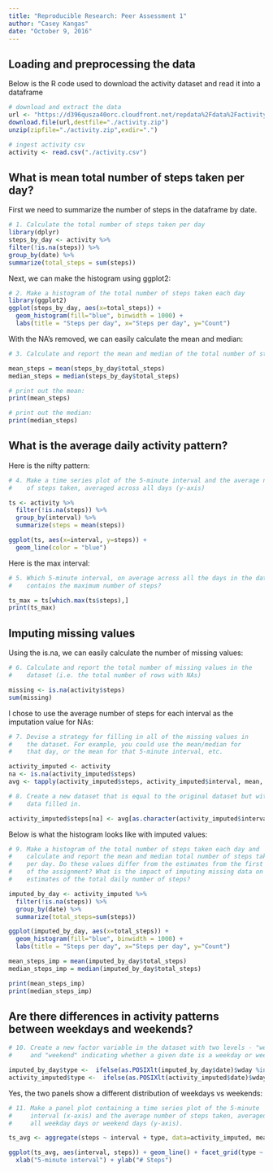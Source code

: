 ```yaml
---
title: "Reproducible Research: Peer Assessment 1"
author: "Casey Kangas"
date: "October 9, 2016"
---
```


## Loading and preprocessing the data

Below is the R code used to download the activity dataset and read it into
a dataframe

```r
# download and extract the data
url <- "https://d396qusza40orc.cloudfront.net/repdata%2Fdata%2Factivity.zip"
download.file(url,destfile="./activity.zip")
unzip(zipfile="./activity.zip",exdir=".")

# ingest activity csv
activity <- read.csv("./activity.csv")
```


## What is mean total number of steps taken per day?

First we need to summarize the number of steps in the dataframe by date.

```r

# 1. Calculate the total number of steps taken per day
library(dplyr)
steps_by_day <- activity %>%
filter(!is.na(steps)) %>%
group_by(date) %>%
summarize(total_steps = sum(steps))
```

Next, we can make the histogram using ggplot2:

```r
# 2. Make a histogram of the total number of steps taken each day
library(ggplot2)
ggplot(steps_by_day, aes(x=total_steps)) +
  geom_histogram(fill="blue", binwidth = 1000) +
  labs(title = "Steps per day", x="Steps per day", y="Count")
```

With the NA's removed, we can easily calculate the mean and median:

```r
# 3. Calculate and report the mean and median of the total number of steps taken per day

mean_steps = mean(steps_by_day$total_steps)
median_steps = median(steps_by_day$total_steps)

# print out the mean:
print(mean_steps)

# print out the median:
print(median_steps)
```


## What is the average daily activity pattern?

Here is the nifty pattern:

```r

# 4. Make a time series plot of the 5-minute interval and the average number 
#    of steps taken, averaged across all days (y-axis)

ts <- activity %>%
  filter(!is.na(steps)) %>%
  group_by(interval) %>%
  summarize(steps = mean(steps))

ggplot(ts, aes(x=interval, y=steps)) +
  geom_line(color = "blue")
```

Here is the max interval:

```r

# 5. Which 5-minute interval, on average across all the days in the dataset, 
#    contains the maximum number of steps?

ts_max = ts[which.max(ts$steps),]
print(ts_max)
```



## Imputing missing values

Using the is.na, we can easily calculate the number of missing values:

```r

# 6. Calculate and report the total number of missing values in the 
#    dataset (i.e. the total number of rows with NAs)

missing <- is.na(activity$steps)
sum(missing)
```


I chose to use the average number of steps for each interval as the imputation value
for NAs:

```r
# 7. Devise a strategy for filling in all of the missing values in 
#    the dataset. For example, you could use the mean/median for 
#    that day, or the mean for that 5-minute interval, etc.

activity_imputed <- activity
na <- is.na(activity_imputed$steps)
avg <- tapply(activity_imputed$steps, activity_imputed$interval, mean, na.rm=TRUE, simplify=TRUE)

# 8. Create a new dataset that is equal to the original dataset but with the missing 
#    data filled in.

activity_imputed$steps[na] <- avg[as.character(activity_imputed$interval[na])]
```


Below is what the histogram looks like with imputed values:

```r
# 9. Make a histogram of the total number of steps taken each day and 
#    calculate and report the mean and median total number of steps taken 
#    per day. Do these values differ from the estimates from the first part 
#    of the assignment? What is the impact of imputing missing data on the 
#    estimates of the total daily number of steps?

imputed_by_day <- activity_imputed %>%
  filter(!is.na(steps)) %>%
  group_by(date) %>%
  summarize(total_steps=sum(steps))

ggplot(imputed_by_day, aes(x=total_steps)) +
  geom_histogram(fill="blue", binwidth = 1000) +
  labs(title = "Steps per day", x="Steps per day", y="Count")

mean_steps_imp = mean(imputed_by_day$total_steps)
median_steps_imp = median(imputed_by_day$total_steps)

print(mean_steps_imp)
print(median_steps_imp)
```


## Are there differences in activity patterns between weekdays and weekends?

```r

# 10. Create a new factor variable in the dataset with two levels - "weekday" 
#     and "weekend" indicating whether a given date is a weekday or weekend day.

imputed_by_day$type <-  ifelse(as.POSIXlt(imputed_by_day$date)$wday %in% c(0,6), 'weekend', 'weekday')
activity_imputed$type <-  ifelse(as.POSIXlt(activity_imputed$date)$wday %in% c(0,6), 'weekend', 'weekday')
```


Yes, the two panels show a different distribution of weekdays vs weekends:
```r
# 11. Make a panel plot containing a time series plot of the 5-minute 
#     interval (x-axis) and the average number of steps taken, averaged across 
#     all weekday days or weekend days (y-axis). 

ts_avg <- aggregate(steps ~ interval + type, data=activity_imputed, mean)

ggplot(ts_avg, aes(interval, steps)) + geom_line() + facet_grid(type ~ .) + 
  xlab("5-minute interval") + ylab("# Steps")
```


